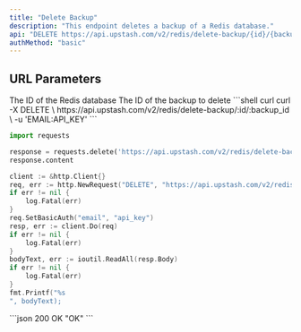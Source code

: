 ```yaml
---
title: "Delete Backup"
description: "This endpoint deletes a backup of a Redis database."
api: "DELETE https://api.upstash.com/v2/redis/delete-backup/{id}/{backup_id}"
authMethod: "basic"
---
```


## URL Parameters

<ParamField path="id" type="string" required>
  The ID of the Redis database
</ParamField>

<ParamField path="backup_id" type="string" required>
  The ID of the backup to delete
</ParamField>

<RequestExample>
```shell curl
curl -X DELETE \
  https://api.upstash.com/v2/redis/delete-backup/:id/:backup_id \
  -u 'EMAIL:API_KEY'
```

```python Python
import requests

response = requests.delete('https://api.upstash.com/v2/redis/delete-backup/:id/:backup_id', auth=('EMAIL', 'API_KEY'))
response.content
```

```go Go
client := &http.Client{}
req, err := http.NewRequest("DELETE", "https://api.upstash.com/v2/redis/delete-backup/:id/:backup_id", nil)
if err != nil {
    log.Fatal(err)
}
req.SetBasicAuth("email", "api_key")
resp, err := client.Do(req)
if err != nil {
    log.Fatal(err)
}
bodyText, err := ioutil.ReadAll(resp.Body)
if err != nil {
    log.Fatal(err)
}
fmt.Printf("%s
", bodyText);
```
</RequestExample>

<ResponseExample>
```json 200 OK
"OK"
```
</ResponseExample>